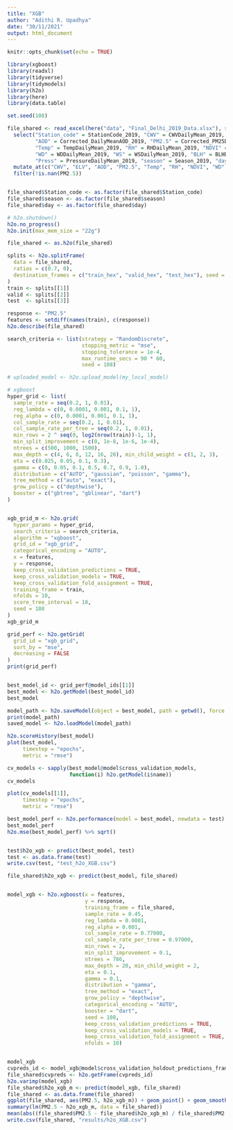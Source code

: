 ```yaml
---
title: "XGB"
author: "Adithi R. Upadhya"
date: "30/11/2021"
output: html_document
---
```


```r
knitr::opts_chunk$set(echo = TRUE)
```


```r
library(xgboost)
library(readxl)
library(tidyverse)
library(tidymodels)
library(h2o)
library(here)
library(data.table)

set.seed(108)

file_shared <- read_excel(here("data", "Final_Delhi_2019_Data.xlsx"), sheet = 1) %>%
  select("Station_code" = StationCode_2019, "CWV" = CWVDailyMean_2019, "ELV" = Elevation_2019, 
         "AOD" = Corrected_DailyMeanAOD_2019, "PM2.5" = Corrected_PM25DailyMean_2019,
         "Temp" = TempDailyMean_2019, "RH" = RHDailyMean_2019, "NDVI" = RHDailyMean_2019,
         "WD" = WDDailyMean_2019, "WS" = WSDailyMean_2019, "BLH" = BLHDailyMean_2019,
         "Press" = PressureDailyMean_2019, "season" = Season_2019, "day" = JulianDay_2019) %>%
  mutate_at(c("CWV", "ELV", "AOD", "PM2.5", "Temp", "RH", "NDVI", "WD", "WS", "BLH", "Press"), as.numeric) %>% 
  filter(!is.nan(PM2.5)) 


file_shared$Station_code <- as.factor(file_shared$Station_code)
file_shared$season <- as.factor(file_shared$season)
file_shared$day <- as.factor(file_shared$day)

# h2o.shutdown()
h2o.no_progress()
h2o.init(max_mem_size = "22g")

file_shared <- as.h2o(file_shared)

splits <- h2o.splitFrame(
  data = file_shared,
  ratios = c(0.7, 0),   
  destination_frames = c("train_hex", "valid_hex", "test_hex"), seed = 108
)
train <- splits[[1]]
valid <- splits[[2]]
test  <- splits[[3]]

response <- "PM2.5"
features <- setdiff(names(train), c(response))
h2o.describe(file_shared)

search_criteria <- list(strategy = "RandomDiscrete", 
                        stopping_metric = "mse",
                        stopping_tolerance = 1e-4,
                        max_runtime_secs = 90 * 60,
                        seed = 108)

# uploaded_model <- h2o.upload_model(my_local_model)

# xgboost
hyper_grid <- list(
  sample_rate = seq(0.2, 1, 0.01),
  reg_lambda = c(0, 0.0001, 0.001, 0.1, 1),
  reg_alpha = c(0, 0.0001, 0.001, 0.1, 1),
  col_sample_rate = seq(0.2, 1, 0.01),
  col_sample_rate_per_tree = seq(0.2, 1, 0.01),
  min_rows = 2 ^ seq(0, log2(nrow(train))-1, 1),
  min_split_improvement = c(0, 1e-8, 1e-6, 1e-4),
  ntrees = c(500, 1000, 1500), 
  max_depth = c(4, 6, 8, 12, 16, 20), min_child_weight = c(1, 2, 3),
  eta = c(0.025, 0.05, 0.1, 0.3),
  gamma = c(0, 0.05, 0.1, 0.5, 0.7, 0.9, 1.0),
  distribution = c("AUTO", "gaussian", "poisson", "gamma"),
  tree_method = c("auto", "exact"),
  grow_policy = c("depthwise"),
  booster = c("gbtree", "gblinear", "dart")
)


xgb_grid_m <- h2o.grid(
  hyper_params = hyper_grid,
  search_criteria = search_criteria,
  algorithm = "xgboost",
  grid_id = "xgb_grid",
  categorical_encoding = "AUTO",
  x = features,
  y = response,
  keep_cross_validation_predictions = TRUE,
  keep_cross_validation_models = TRUE,
  keep_cross_validation_fold_assignment = TRUE,
  training_frame = train,
  nfolds = 10,
  score_tree_interval = 10,
  seed = 108
)
xgb_grid_m

grid_perf <- h2o.getGrid(
  grid_id = "xgb_grid", 
  sort_by = "mse", 
  decreasing = FALSE
)
print(grid_perf)


best_model_id <- grid_perf@model_ids[[1]]
best_model <- h2o.getModel(best_model_id)
best_model

model_path <- h2o.saveModel(object = best_model, path = getwd(), force = TRUE)
print(model_path)
saved_model <- h2o.loadModel(model_path)

h2o.scoreHistory(best_model)
plot(best_model, 
     timestep = "epochs", 
     metric = "rmse")

cv_models <- sapply(best_model@model$cross_validation_models, 
                    function(i) h2o.getModel(i$name))
cv_models

plot(cv_models[[1]], 
     timestep = "epochs", 
     metric = "rmse")

best_model_perf <- h2o.performance(model = best_model, newdata = test)
best_model_perf
h2o.mse(best_model_perf) %>% sqrt()


test$h2o_xgb <- predict(best_model, test)
test <- as.data.frame(test)
write.csv(test, "test_h2o_XGB.csv")

file_shared$h2o_xgb <- predict(best_model, file_shared)


model_xgb <- h2o.xgboost(x = features,
                         y = response,
                         training_frame = file_shared,
                         sample_rate = 0.45,
                         reg_lambda = 0.0001,
                         reg_alpha = 0.001,
                         col_sample_rate = 0.77000,
                         col_sample_rate_per_tree = 0.97000,
                         min_rows = 2,
                         min_split_improvement = 0.1,
                         ntrees = 786, 
                         max_depth = 20, min_child_weight = 2,
                         eta = 0.1,
                         gamma = 0.1,
                         distribution = "gamma",
                         tree_method = "exact",
                         grow_policy = "depthwise",
                         categorical_encoding = "AUTO",
                         booster = "dart",
                         seed = 108,
                         keep_cross_validation_predictions = TRUE,
                         keep_cross_validation_models = TRUE,
                         keep_cross_validation_fold_assignment = TRUE, 
                         nfolds = 10)


model_xgb
cvpreds_id <- model_xgb@model$cross_validation_holdout_predictions_frame_id$name
file_shared$cvpreds <- h2o.getFrame(cvpreds_id)
h2o.varimp(model_xgb)
file_shared$h2o_xgb_m <- predict(model_xgb, file_shared)
file_shared <- as.data.frame(file_shared)
ggplot(file_shared, aes(PM2.5, h2o_xgb_m)) + geom_point() + geom_smooth(method = "lm")
summary(lm(PM2.5 ~ h2o_xgb_m, data = file_shared))
mean(abs((file_shared$PM2.5 - file_shared$h2o_xgb_m) / file_shared$PM2.5), na.rm = TRUE) * 100
write.csv(file_shared, "results/h2o_XGB.csv")


```

